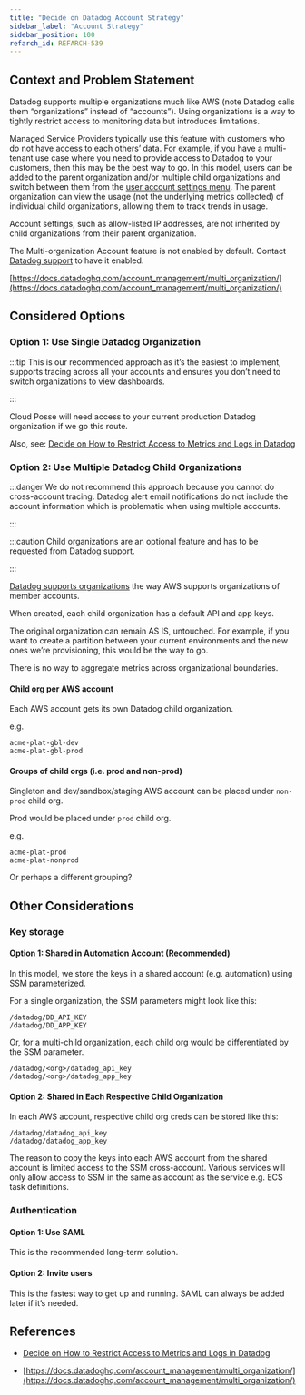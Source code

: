 ```yaml
---
title: "Decide on Datadog Account Strategy"
sidebar_label: "Account Strategy"
sidebar_position: 100
refarch_id: REFARCH-539
---
```


## Context and Problem Statement

Datadog supports multiple organizations much like AWS (note Datadog calls them “organizations” instead of “accounts”). Using organizations is a way to tightly restrict access to monitoring data but introduces limitations.

Managed Service Providers typically use this feature with customers who do not have access to each others’ data. For example, if you have a multi-tenant use case where you need to provide access to Datadog to your customers, then this may be the best way to go. In this model, users can be added to the parent organization and/or multiple child organizations and switch between them from the [user account settings menu](https://docs.datadoghq.com/account_management/#managing-your-organizations). The parent organization can view the usage (not the underlying metrics collected) of individual child organizations, allowing them to track trends in usage.

Account settings, such as allow-listed IP addresses, are not inherited by child organizations from their parent organization.

The Multi-organization Account feature is not enabled by default. Contact [Datadog support](https://docs.datadoghq.com/help/) to have it enabled.

[https://docs.datadoghq.com/account_management/multi_organization/](https://docs.datadoghq.com/account_management/multi_organization/)

## Considered Options

### Option 1: Use Single Datadog Organization

:::tip
This is our recommended approach as it’s the easiest to implement, supports tracing across all your accounts and ensures you don’t need to switch organizations to view dashboards.

:::

Cloud Posse will need access to your current production Datadog organization if we go this route.

Also, see: [Decide on How to Restrict Access to Metrics and Logs in Datadog](/reference-architecture/fundamentals/design-decisions/foundational-monitoring-platform/decide-on-how-to-restrict-access-to-metrics-and-logs-in-datadog)

### Option 2: Use Multiple Datadog Child Organizations

:::danger
We do not recommend this approach because you cannot do cross-account tracing. Datadog alert email notifications do not include the account information which is problematic when using multiple accounts.

:::

:::caution
Child organizations are an optional feature and has to be requested from Datadog support.

:::

[Datadog supports organizations](https://docs.datadoghq.com/account_management/multi_organization/) the way AWS supports organizations of member accounts.

When created, each child organization has a default API and app keys.

The original organization can remain AS IS, untouched. For example, if you want to create a partition between your current environments and the new ones we’re provisioning, this would be the way to go.

There is no way to aggregate metrics across organizational boundaries.

#### Child org per AWS account

Each AWS account gets its own Datadog child organization.

e.g.

```
acme-plat-gbl-dev
acme-plat-gbl-prod
```

#### Groups of child orgs (i.e. prod and non-prod)

Singleton and dev/sandbox/staging AWS account can be placed under `non-prod` child org.

Prod would be placed under `prod` child org.

e.g.

```
acme-plat-prod
acme-plat-nonprod
```

Or perhaps a different grouping?

## Other Considerations

### Key storage

#### Option 1: Shared in Automation Account (Recommended)

In this model, we store the keys in a shared account (e.g. automation) using SSM parameterized.

For a single organization, the SSM parameters might look like this:

```
/datadog/DD_API_KEY
/datadog/DD_APP_KEY
```

Or, for a multi-child organization, each child org would be differentiated by the SSM parameter.

```
/datadog/<org>/datadog_api_key
/datadog/<org>/datadog_app_key
```

#### Option 2: Shared in Each Respective Child Organization

In each AWS account, respective child org creds can be stored like this:

```
/datadog/datadog_api_key
/datadog/datadog_app_key
```

The reason to copy the keys into each AWS account from the shared account is limited access to the SSM cross-account. Various services will only allow access to SSM in the same as account as the service e.g. ECS task definitions.

### Authentication

#### Option 1: Use SAML

This is the recommended long-term solution.

#### Option 2: Invite users

This is the fastest way to get up and running. SAML can always be added later if it’s needed.

## References

- [Decide on How to Restrict Access to Metrics and Logs in Datadog](/reference-architecture/fundamentals/design-decisions/foundational-monitoring-platform/decide-on-how-to-restrict-access-to-metrics-and-logs-in-datadog)

- [https://docs.datadoghq.com/account_management/multi_organization/](https://docs.datadoghq.com/account_management/multi_organization/)


